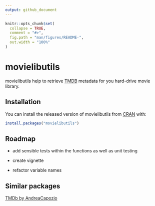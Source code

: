 ```yaml
---
output: github_document
---
```


<!-- README.md is generated from README.Rmd. Please edit that file -->

```r
knitr::opts_chunk$set(
  collapse = TRUE,
  comment = "#>",
  fig.path = "man/figures/README-",
  out.width = "100%"
)
```

# movielibutils

<!-- badges: start -->
<!-- badges: end -->

movielibutils help to retrieve [TMDB](https://www.themoviedb.org/) metadata for you hard-drive movie library.

## Installation

You can install the released version of movielibutils from [CRAN](https://CRAN.R-project.org) with:

``` r
install.packages("movielibutils")
```

## Roadmap

* add sensible tests within the functions as well as unit testing

* create vignette

* refactor variable names


## Similar packages

[TMDb by AndreaCapozio](https://github.com/AndreaCapozio/TMDb)
